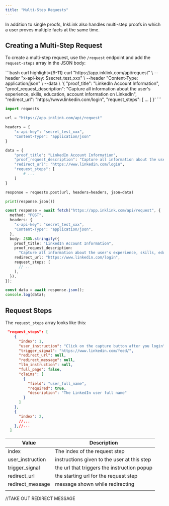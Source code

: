 ```yaml
---
title: "Multi-Step Requests"
---
```


In addition to single proofs, InkLink also handles multi-step proofs in which a user proves multiple facts at the same time.

## Creating a Multi-Step Request

To create a multi-step request, use the `/request` endpoint and add the `request-steps` array in the JSON body:

<CodeGroup>
```bash curl highlight={9-11}
curl "https://app.inklink.com/api/request" \
  --header "x-api-key: $secret_test_xxx" \
  --header "Content-Type: application/json" \
  --data \
  '{
    "proof_title": "LinkedIn Account Information",
    "proof_request_description": "Capture all information about the user's experience, skills, education, account information on LinkedIn",
    "redirect_url": "https://www.linkedin.com/login",
    "request_steps": [
      ...
    ]
  }'
```

```python Python highlight={14-16}
import requests

url = "https://app.inklink.com/api/request"

headers = {
    "x-api-key": "secret_test_xxx",
    "Content-Type": "application/json"
}

data = {
    "proof_title": "LinkedIn Account Information",
    "proof_request_description": "Capture all information about the user's experience, skills, education, account information on LinkedIn",
    "redirect_url": "https://www.linkedin.com/login",
    "request_steps": [
        # ...
    ]
}

response = requests.post(url, headers=headers, json=data)

print(response.json())
```

```typescript Typescript highlight={12-14}
const response = await fetch("https://app.inklink.com/api/request", {
  method: "POST",
  headers: {
    "x-api-key": "secret_test_xxx",
    "Content-Type": "application/json",
  },
  body: JSON.stringify({
    proof_title: "LinkedIn Account Information",
    proof_request_description:
      "Capture all information about the user's experience, skills, education, account information on LinkedIn",
    redirect_url: "https://www.linkedin.com/login",
    request_steps: [
      // ...
    ],
  }),
});

const data = await response.json();
console.log(data);
```

</CodeGroup>

## Request Steps

The `request_steps` array looks like this:

```json json
 "request_steps": [
    {
      "index": 1,
      "user_instruction": "Click on the capture button after you login",
      "trigger_signal": "https://www.linkedin.com/feed/",
      "redirect_url": null,
      "redirect_message": null,
      "llm_instruction": null,
      "full_page": false,
      "claims": [
        {
          "field": "user_full_name",
          "required": true,
          "description": "The LinkedIn user full name"
        }
      ]
    },
    {
      "index": 2,
      //...
    },//...
  ]
```

| Value            | Description                                 |
| ---------------- | ------------------------------------------- |
| index            | The index of the request step               |
| user_instruction | instructions given to the user at this step |
| trigger_signal   | the url that triggers the instruction popup |
| redirect_url     | the starting url for the request step       |
| redirect_message | message shown while redirecting             |
|                  |                                             |

//TAKE OUT REDIRECT MESSAGE
